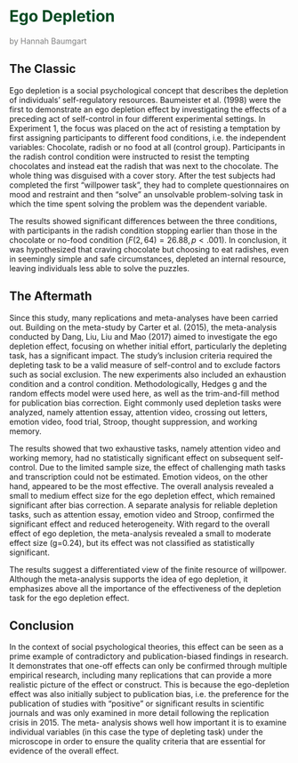 # [Ego Depletion]{style="color: #004b23"}

[by Hannah Baumgart]{style="color: gray;"}

## The Classic

Ego depletion is a social psychological concept that describes the depletion of individuals' self-regulatory resources. Baumeister et al. (1998) were the first to demonstrate an ego depletion effect by investigating the effects of a preceding act of self-control in four different experimental settings. In Experiment 1, the focus was placed on the act of resisting a temptation by first assigning participants to different food conditions, i.e. the independent variables: Chocolate, radish or no food at all (control group). Participants in the radish control condition were instructed to resist the tempting chocolates and instead eat the radish that was next to the chocolate. The whole thing was disguised with a cover story. After the test subjects had completed the first "willpower task", they had to complete questionnaires on mood and restraint and then "solve" an unsolvable problem-solving task in which the time spent solving the problem was the dependent variable.

The results showed significant differences between the three conditions, with participants in the radish condition stopping earlier than those in the chocolate or no-food condition ($F(2, 64) = 26.88, p < .001$). In conclusion, it was hypothesized that craving chocolate but choosing to eat radishes, even in seemingly simple and safe circumstances, depleted an internal resource, leaving individuals less able to solve the puzzles.

## The Aftermath

Since this study, many replications and meta-analyses have been carried out. Building on the meta-study by Carter et al. (2015), the meta-analysis conducted by Dang, Liu, Liu and Mao (2017) aimed to investigate the ego depletion effect, focusing on whether initial effort, particularly the depleting task, has a significant impact. The study's inclusion criteria required the depleting task to be a valid measure of self-control and to exclude factors such as social exclusion. The new experiments also included an exhaustion condition and a control condition. Methodologically, Hedges g and the random effects model were used here, as well as the trim-and-fill method for publication bias correction. Eight commonly used depletion tasks were analyzed, namely attention essay, attention video, crossing out letters, emotion video, food trial, Stroop, thought suppression, and working memory.

The results showed that two exhaustive tasks, namely attention video and working memory, had no statistically significant effect on subsequent self-control. Due to the limited sample size, the effect of challenging math tasks and transcription could not be estimated. Emotion videos, on the other hand, appeared to be the most effective. The overall analysis revealed a small to medium effect size for the ego depletion effect, which remained significant after bias correction. A separate analysis for reliable depletion tasks, such as attention essay, emotion video and Stroop, confirmed the significant effect and reduced heterogeneity. With regard to the overall effect of ego depletion, the meta-analysis revealed a small to moderate effect size (g=0.24), but its effect was not classified as statistically significant.

The results suggest a differentiated view of the finite resource of willpower. Although the meta-analysis supports the idea of ego depletion, it emphasizes above all the importance of the effectiveness of the depletion task for the ego depletion effect.

## Conclusion

In the context of social psychological theories, this effect can be seen as a prime example of contradictory and publication-biased findings in research. It demonstrates that one-off effects can only be confirmed through multiple empirical research, including many replications that can provide a more realistic picture of the effect or construct. This is because the ego-depletion effect was also initially subject to publication bias, i.e. the preference for the publication of studies with "positive" or significant results in scientific journals and was only examined in more detail following the replication crisis in 2015. The meta- analysis shows well how important it is to examine individual variables (in this case the type of depleting task) under the microscope in order to ensure the quality criteria that are essential for evidence of the overall effect.

